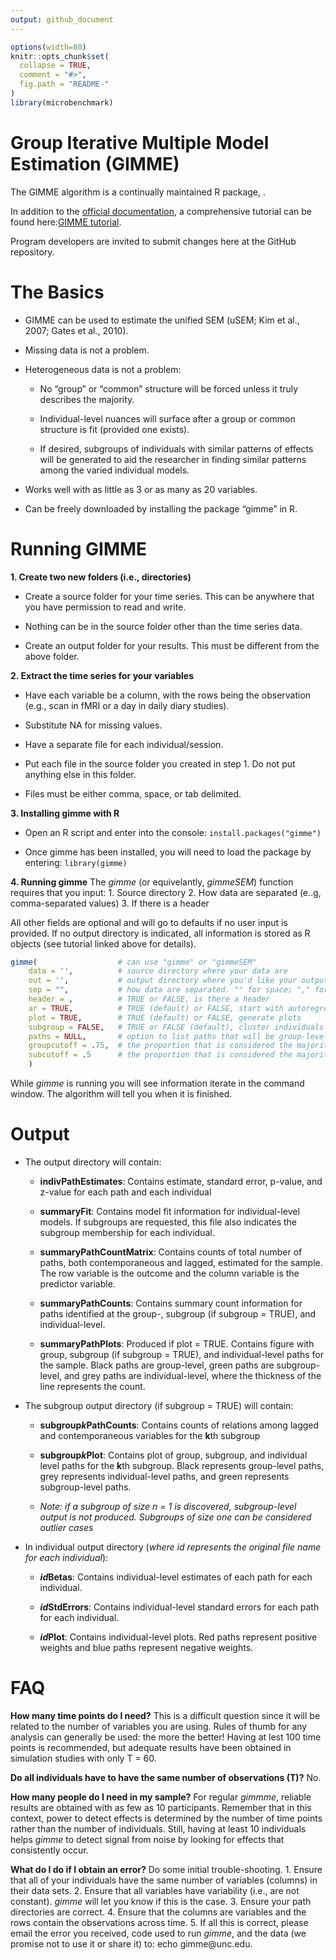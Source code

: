 ```yaml
---
output: github_document
---
```


<!-- README.md is generated from README.Rmd. Please edit that file -->

```r
options(width=80)
knitr::opts_chunk$set(
  collapse = TRUE,
  comment = "#>",
  fig.path = "README-"
)
library(microbenchmark)
```

# **Group Iterative Multiple Model Estimation (GIMME)**

The GIMME algorithm is a continually maintained R package, \textit{gimme}.

In addition to the [official documentation](https://cran.r-project.org/web/packages/gimme/index.html), a comprehensive tutorial can be found here:[GIMME tutorial](http://gimme.web.unc.edu/files/2014/12/Lane-Gates-2017-SEM-gimme.pdf).

Program developers are invited to submit changes here at the GitHub repository. 

# **The Basics**


+ GIMME can be used to estimate the unified SEM (uSEM; Kim et al., 2007; Gates et al., 2010).

+ Missing data is not a problem. 

+ Heterogeneous data is not a problem: 
  
    + No "group" or "common" structure will be forced unless it truly describes the majority. 
      
    + Individual-level nuances will surface after a group or common structure is fit (provided one exists).
    
    + If desired, subgroups of individuals with similar patterns of effects will be generated to aid the researcher in finding similar patterns among the varied individual models. 
 
+ Works well with as little as 3 or as many as 20 variables.
  
+ Can be freely downloaded by installing the package "gimme" in R.

 \newpage
 
# **Running GIMME**

__1. Create two new folders (i.e., directories)__

 + Create a source folder for your time series. This can be anywhere that you have permission to read and write. 
 
 + Nothing can be in the source folder other than the time series data.
 
 + Create an output folder for your results. This must be different from the above folder.

__2. Extract the time series for your variables__

  + Have each variable be a column, with the rows being the observation (e.g., scan in fMRI or a day in daily diary studies).
  
  + Substitute NA for missing values.
  
  + Have a separate file for each individual/session.
  
  + Put each file in the source folder you created in step 1. Do not put anything else in this folder.
  
  + Files must be either comma, space, or tab delimited.

__3. Installing gimme with R__

  + Open an R script and enter into the console: `install.packages("gimme")`
  
  + Once gimme has been installed, you will need to load the package by entering: `library(gimme)`
  
__4. Running gimme__
   The *gimme* (or equivelantly, *gimmeSEM*) function requires that you input:
   1. Source directory
   2. How data are separated (e..g, comma-separated values)
   3. If there is a header 
   
   All other fields are optional and will go to defaults if no user input is provided. If no output directory is indicated, all information    is stored as R objects (see tutorial linked above for details).
```r
gimme(                  # can use "gimme" or "gimmeSEM"
    data = '',          # source directory where your data are 
    out = '',           # output directory where you'd like your output to go
    sep = "",           # how data are separated. "" for space; "," for comma, "/t" for tab-delimited
    header = ,          # TRUE or FALSE, is there a header
    ar = TRUE,          # TRUE (default) or FALSE, start with autoregressive paths open
    plot = TRUE,        # TRUE (default) or FALSE, generate plots
    subgroup = FALSE,   # TRUE or FALSE (default), cluster individuals based on similarities in effects
    paths = NULL,       # option to list paths that will be group-level (semi-confirmatory)
    groupcutoff = .75,  # the proportion that is considered the majority at the group level
    subcutoff = .5      # the proportion that is considered the majority at the subgroup level
    )        
```
While *gimme* is running you will see information iterate in the command window. The algorithm will tell you when it is finished.
\newpage

# **Output**

* The output directory will contain:

    + __indivPathEstimates__: Contains estimate, standard error, p-value, and z-value for each path and each individual 
  
    + __summaryFit__: Contains model fit information for individual-level models. If subgroups are requested, this file also indicates the subgroup membership for each individual.
  
    + __summaryPathCountMatrix__: Contains counts of total number of paths, both contemporaneous and lagged, estimated for the sample. The row variable is the outcome and the column variable is the predictor variable.
  
    + __summaryPathCounts__: Contains summary count information for paths identified at the group-, subgroup (if subgroup = TRUE), and individual-level.
  
    + __summaryPathPlots__: Produced if plot = TRUE. Contains figure with group, subgroup (if subgroup = TRUE), and individual-level paths for the sample. Black paths are group-level, green paths are subgroup-level, and grey paths are individual-level, where the thickness of the line represents the count.
  
* The subgroup output directory (if subgroup = TRUE) will contain:

    + __subgroup*k*PathCounts__: Contains counts of relations among lagged and contemporaneous variables for the **k**th subgroup
  
    + __subgroup*k*Plot__: Contains plot of group, subgroup, and individual level paths for the **k**th subgroup. Black represents group-level paths, grey represents individual-level paths, and green represents subgroup-level paths.
    
    + *Note: if a subgroup of size n = 1 is discovered, subgroup-level output is not produced. Subgroups of size one can be considered outlier cases* 

* In individual output directory (*where id represents the original file name for each individual*):

    + __*id*Betas__: Contains individual-level estimates of each path for each individual.
    
    + __*id*StdErrors__: Contains individual-level standard errors for each path for each individual.
    
    + __*id*Plot__: Contains individual-level plots. Red paths represent positive weights and blue paths represent negative weights.

\newpage

# **FAQ**

**How many time points do I need?**
This is a difficult question since it will be related to the number of variables you are using. Rules of thumb for any analysis can generally be used: the more the better! Having at lest 100 time points is recommended, but adequate results have been obtained in simulation studies with only T = 60. 

**Do all individuals have to have the same number of observations (T)?**
No. 

**How many people do I need in my sample?**
For regular *gimmme*, reliable results are obtained with as few as 10 participants. Remember that in this context, power to detect effects is determined by the number of time points rather than the number of individuals. Still, having at least 10 individuals helps *gimme* to detect signal from noise by looking for effects that consistently occur. 

**What do I do if I obtain an error?**
Do some initial trouble-shooting. 
1. Ensure that all of your individuals have the same number of variables (columns) in their data sets. 
2. Ensure that all variables have variability (i.e., are not constant). *gimme* will let you know if this is the case. 
3. Ensure your path directories are correct. 
4. Ensure that the columns are variables and the rows contain the observations across time. 
5. If all this is correct, please email the error you received, code used to run *gimme*, and the data (we promise not to use it or share it) to: echo gimme@unc.edu. 












      